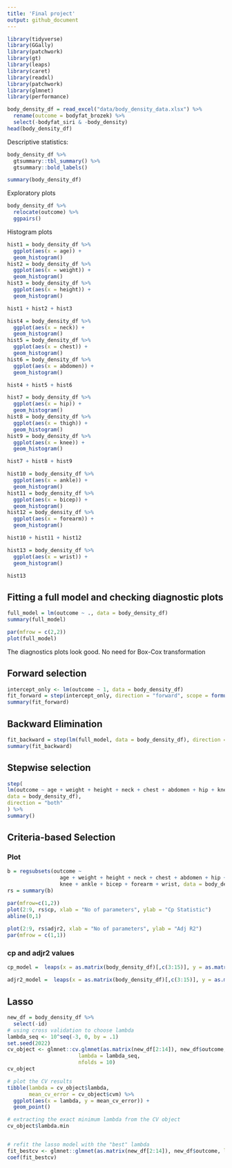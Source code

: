 ```yaml
---
title: 'Final project'
output: github_document
---
```


```r
library(tidyverse)
library(GGally)
library(patchwork)
library(gt)
library(leaps)
library(caret)
library(readxl)
library(patchwork)
library(glmnet)
library(performance)
```

```r
body_density_df = read_excel("data/body_density_data.xlsx") %>%
  rename(outcome = bodyfat_brozek) %>% 
  select(-bodyfat_siri & -body_density)
head(body_density_df)
```

Descriptive statistics:

```r
body_density_df %>%
  gtsummary::tbl_summary() %>%
  gtsummary::bold_labels()

summary(body_density_df)
```

Exploratory plots

```r
body_density_df %>%
  relocate(outcome) %>%
  ggpairs()
```

Histogram plots

```r
hist1 = body_density_df %>% 
  ggplot(aes(x = age)) +
  geom_histogram()
hist2 = body_density_df %>% 
  ggplot(aes(x = weight)) +
  geom_histogram()
hist3 = body_density_df %>% 
  ggplot(aes(x = height)) +
  geom_histogram()

hist1 + hist2 + hist3

hist4 = body_density_df %>% 
  ggplot(aes(x = neck)) +
  geom_histogram()
hist5 = body_density_df %>% 
  ggplot(aes(x = chest)) +
  geom_histogram()
hist6 = body_density_df %>% 
  ggplot(aes(x = abdomen)) +
  geom_histogram()

hist4 + hist5 + hist6

hist7 = body_density_df %>% 
  ggplot(aes(x = hip)) +
  geom_histogram()
hist8 = body_density_df %>% 
  ggplot(aes(x = thigh)) +
  geom_histogram()
hist9 = body_density_df %>% 
  ggplot(aes(x = knee)) +
  geom_histogram()

hist7 + hist8 + hist9

hist10 = body_density_df %>% 
  ggplot(aes(x = ankle)) +
  geom_histogram()
hist11 = body_density_df %>% 
  ggplot(aes(x = bicep)) +
  geom_histogram()
hist12 = body_density_df %>% 
  ggplot(aes(x = forearm)) +
  geom_histogram()

hist10 + hist11 + hist12

hist13 = body_density_df %>% 
  ggplot(aes(x = wrist)) +
  geom_histogram()

hist13
```

## Fitting a full model and checking diagnostic plots

```r
full_model = lm(outcome ~ ., data = body_density_df)
summary(full_model)

par(mfrow = c(2,2))
plot(full_model)
```

The diagnostics plots look good. No need for Box-Cox transformation

## Forward selection

```r
intercept_only <- lm(outcome ~ 1, data = body_density_df)
fit_forward = step(intercept_only, direction = "forward", scope = formula(full_model))
summary(fit_forward)
```

## Backward Elimination

```r
fit_backward = step(lm(full_model, data = body_density_df), direction = "backward")
summary(fit_backward) 
```

## Stepwise selection

```r
step(
lm(outcome ~ age + weight + height + neck + chest + abdomen + hip + knee + ankle + bicep + forearm + wrist,
data = body_density_df),
direction = "both"
) %>% 
summary()
```

## Criteria-based Selection

### Plot

```r
b = regsubsets(outcome ~ 
                 age + weight + height + neck + chest + abdomen + hip + thigh +
                 knee + ankle + bicep + forearm + wrist, data = body_density_df)
rs = summary(b)

par(mfrow=c(1,2))
plot(2:9, rs$cp, xlab = "No of parameters", ylab = "Cp Statistic")
abline(0,1)
   
plot(2:9, rs$adjr2, xlab = "No of parameters", ylab = "Adj R2")
par(mfrow = c(1,1))
```

### cp and adjr2 values

```r

cp_model =  leaps(x = as.matrix(body_density_df)[,c(3:15)], y = as.matrix(body_density_df)[,2], nbest = 2, method = "Cp")

adjr2_model =  leaps(x = as.matrix(body_density_df)[,c(3:15)], y = as.matrix(body_density_df)[,2], nbest = 2, method = "adjr2")

```

## Lasso

```r
new_df = body_density_df %>% 
  select(-id)
# using cross validation to choose lambda
lambda_seq <- 10^seq(-3, 0, by = .1)
set.seed(2022)
cv_object <- glmnet::cv.glmnet(as.matrix(new_df[2:14]), new_df$outcome, 
                       lambda = lambda_seq, 
                       nfolds = 10)
cv_object 

# plot the CV results
tibble(lambda = cv_object$lambda,
       mean_cv_error = cv_object$cvm) %>%
  ggplot(aes(x = lambda, y = mean_cv_error)) +
  geom_point()

# extracting the exact minimum lambda from the CV object
cv_object$lambda.min


# refit the lasso model with the "best" lambda
fit_bestcv <- glmnet::glmnet(as.matrix(new_df[2:14]), new_df$outcome, lambda = cv_object$lambda.min)
coef(fit_bestcv)
```









